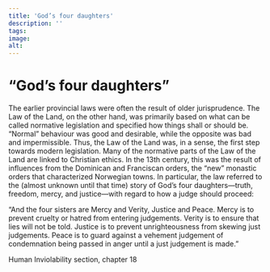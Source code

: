 ```yaml
---
title: 'God’s four daughters'
description: ''
tags:
image: 
alt: 
---
```


# “God’s four daughters”

The earlier provincial laws were often the result of older jurisprudence.
The Law of the Land, on the other hand, was primarily based on what can be called normative legislation and specified how things shall or should be.
“Normal” behaviour was good and desirable, while the opposite was bad and impermissible.
Thus, the Law of the Land was, in a sense, the first step towards modern legislation.
Many of the normative parts of the Law of the Land are linked to Christian ethics.
In the 13th century, this was the result of influences from the Dominican and Franciscan orders, the “new” monastic orders that characterized Norwegian towns.
In particular, the law referred to the (almost unknown until that time) story of God’s four daughters—truth, freedom, mercy, and justice—with regard to how a judge should proceed:

“And the four sisters are Mercy and Verity, Justice and Peace. 
Mercy is to prevent cruelty or hatred from entering judgements. 
Verity is to ensure that lies will not be told. 
Justice is to prevent unrighteousness from skewing just judgements. 
Peace is to guard against a vehement judgement of condemnation being passed in anger until a just judgement is made.”

Human Inviolability section, chapter 18

